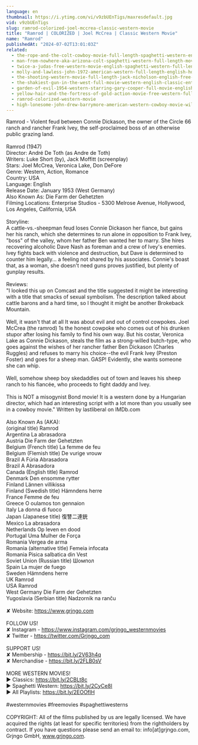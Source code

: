 ```yaml
---
language: en
thumbnail: https://i.ytimg.com/vi/v9zbUEnTigs/maxresdefault.jpg
vid: v9zbUEnTigs
slug: ramrod-colorized-joel-mccrea-classic-western-movie
title: "Ramrod | COLORIZED | Joel McCrea | Classic Western Movie"
name: "Ramrod"
publishedAt: "2024-07-02T13:01:03Z"
related:
  - the-rope-and-the-colt-cowboy-movie-full-length-spaghetti-western-english-free-full-westerns
  - man-from-nowhere-aka-arizona-colt-spaghetti-western-full-length-movie-english-hd-free-films
  - twice-a-judas-free-western-movie-english-spaghetti-western-full-length
  - molly-and-lawless-john-1972-american-western-full-length-english-hd-free-full-moves
  - the-shooting-western-movie-full-length-jack-nicholson-english-free-full-westerns
  - the-shakiest-gun-in-the-west-full-movie-western-english-classic-entire-film-full-free-movies
  - garden-of-evil-1954-western-starring-gary-cooper-full-movie-english-full-free-western-movies
  - yellow-hair-and-the-fortress-of-gold-action-movie-free-western-full-length
  - ramrod-colorized-western-movie
  - high-lonesome-john-drew-barrymore-american-western-cowboy-movie-wild-west-english
---
```


Ramrod - Violent feud between Connie Dickason, the owner of the Circle 66 ranch and rancher Frank Ivey, the self-proclaimed boss of an otherwise public grazing land.<br />
<br />
Ramrod (1947)<br />
Director: André De Toth (as Andre de Toth)<br />
Writers: Luke Short (by), Jack Moffitt (screenplay) <br />
Stars: Joel McCrea, Veronica Lake, Don DeFore<br />
Genre: Western, Action, Romance <br />
Country: USA<br />
Language: English<br />
Release Date: January 1953 (West Germany) <br />
Also Known As: Die Farm der Gehetzten <br />
Filming Locations: Enterprise Studios - 5300 Melrose Avenue, Hollywood, Los Angeles, California, USA<br />
<br />
Storyline:<br />
A cattle-vs.-sheepman feud loses Connie Dickason her fiance, but gains her his ranch, which she determines to run alone in opposition to Frank Ivey, "boss" of the valley, whom her father Ben wanted her to marry. She hires recovering alcoholic Dave Nash as foreman and a crew of Ivey's enemies. Ivey fights back with violence and destruction, but Dave is determined to counter him legally... a feeling not shared by his associates. Connie's boast that, as a woman, she doesn't need guns proves justified, but plenty of gunplay results.<br />
<br />
Reviews:<br />
"I looked this up on Comcast and the title suggested it might be interesting with a title that smacks of sexual symbolism. The description talked about cattle barons and a hard time, so I thought it might be another Brokeback Mountain.<br />
<br />
Well, it wasn't that at all It was about evil and out of control cowpokes. Joel McCrea (the ramrod) 1s the honest cowpoke who comes out of his drunken stupor after losing his family to find his own way. But his costar, Veronica Lake as Connie Dickason, steals the film as a strong-willed butch-type, who goes against the wishes of her rancher father Ben Dickason (Charles Ruggles) and refuses to marry his choice--the evil Frank Ivey (Preston Foster) and goes for a sheep man. GASP! Evidently, she wants someone she can whip.<br />
<br />
Well, somehow sheep boy skedaddles out of town and leaves his sheep ranch to his fiancée, who proceeds to fight daddy and Ivey.<br />
<br />
This is NOT a misogynist Bond movie! It is a western done by a Hungarian director, which had an interesting script with a lot more than you usually see in a cowboy movie." Written by lastliberal on IMDb.com <br />
<br />
Also Known As (AKA):<br />
(original title) Ramrod<br />
Argentina La abrasadora<br />
Austria Die Farm der Gehetzten<br />
Belgium (French title) La femme de feu<br />
Belgium (Flemish title) De vurige vrouw<br />
Brazil A Fúria Abrasadora<br />
Brazil A Abrasadora<br />
Canada (English title) Ramrod<br />
Denmark Den ensomme rytter<br />
Finland Lännen villikissa<br />
Finland (Swedish title) Hämndens herre<br />
France Femme de feu<br />
Greece O oulamos ton gennaion<br />
Italy La donna di fuoco<br />
Japan (Japanese title) 復讐二連銃<br />
Mexico La abrasadora<br />
Netherlands Op leven en dood<br />
Portugal Uma Mulher de Força<br />
Romania Vergea de arma<br />
Romania (alternative title) Femeia infocata<br />
Romania Pisica salbatica din Vest<br />
Soviet Union (Russian title) Шомпол<br />
Spain La mujer de fuego<br />
Sweden Hämndens herre<br />
UK Ramrod<br />
USA Ramrod<br />
West Germany Die Farm der Gehetzten<br />
Yugoslavia (Serbian title) Nadzornik na ranču<br />
<br />
✘ Website: https://www.grjngo.com<br />
<br />
FOLLOW US!<br />
✘ Instagram - https://www.instagram.com/grjngo_westernmovies<br />
✘ Twitter - https://twitter.com/Grjngo_com<br />
<br />
SUPPORT US!<br />
✘ Membership - https://bit.ly/2V63h4q<br />
✘ Merchandise - https://bit.ly/2FLB0sV<br />
<br />
MORE WESTERN MOVIES! <br />
► Classics: https://bit.ly/2CBLt8c <br />
► Spaghetti Western: https://bit.ly/2CyCe8I <br />
► All Playlists: https://bit.ly/2EOOfIH <br />
<br />
#westernmovies #freemovies #spaghettiwesterns<br />
<br />
COPYRIGHT: All of the films published by us are legally licensed. We have acquired the rights (at least for specific territories) from the rightholders by contract. If you have questions please send an email to: info[at]grjngo.com, Grjngo GmbH, www.grjngo.com.